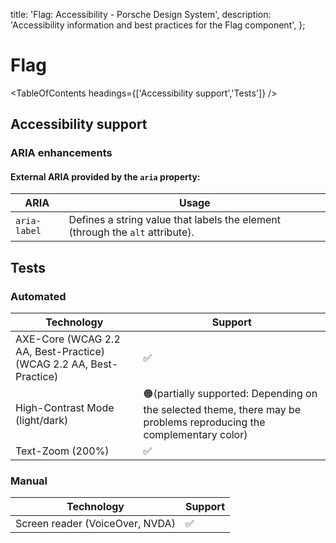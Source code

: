 
  title: 'Flag: Accessibility - Porsche Design System',
  description: 'Accessibility information and best practices for the Flag component',
};

# Flag <ComponentStatus tagName="p-flag"></ComponentStatus>

<TableOfContents headings={['Accessibility support','Tests']} />

## Accessibility support

### ARIA enhancements

#### External **ARIA** provided by the `aria` property:

| ARIA         | Usage                                                                         |
| ------------ | ----------------------------------------------------------------------------- |
| `aria-label` | Defines a string value that labels the element (through the `alt` attribute). |

## Tests

### Automated

| Technology                                                         | Support                                                                                                             |
| ------------------------------------------------------------------ | ------------------------------------------------------------------------------------------------------------------- |
| AXE-Core (WCAG 2.2 AA, Best-Practice) (WCAG 2.2 AA, Best-Practice) | ✅                                                                                                                  |
| High-Contrast Mode (light/dark)                                    | 🟠(partially supported: Depending on the selected theme, there may be problems reproducing the complementary color) |
| Text-Zoom (200%)                                                   | ✅                                                                                                                  |

### Manual

| Technology                      | Support |
| ------------------------------- | ------- |
| Screen reader (VoiceOver, NVDA) | ✅      |

